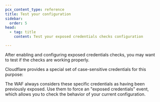 ```yaml
---
pcx_content_type: reference
title: Test your configuration
sidebar:
  order: 5
head:
  - tag: title
    content: Test your exposed credentials checks configuration

---
```



After enabling and configuring exposed credentials checks, you may want to test if the checks are working properly.

Cloudflare provides a special set of case-sensitive credentials for this purpose:

<Render file="exposed-creds-test-credentials" />

The WAF always considers these specific credentials as having been previously exposed. Use them to force an "exposed credentials" event, which allows you to check the behavior of your current configuration.
